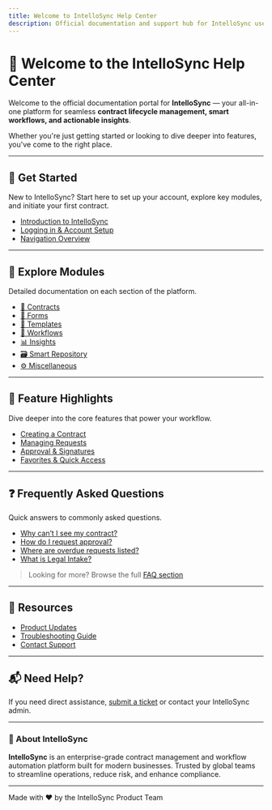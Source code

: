 ```yaml
---
title: Welcome to IntelloSync Help Center
description: Official documentation and support hub for IntelloSync users. Explore guides, FAQs, and tutorials to master contract lifecycle management.
---
```


# 👋 Welcome to the **IntelloSync Help Center**

Welcome to the official documentation portal for **IntelloSync** — your all-in-one platform for seamless **contract lifecycle management, smart workflows, and actionable insights**.

Whether you're just getting started or looking to dive deeper into features, you've come to the right place.

---

## 🚀 Get Started

New to IntelloSync? Start here to set up your account, explore key modules, and initiate your first contract.

- [Introduction to IntelloSync](/getting-started/intro)
- [Logging in & Account Setup](/getting-started/login)
- [Navigation Overview](/getting-started/navigation)

---

## 🧭 Explore Modules

Detailed documentation on each section of the platform.

- [📄 Contracts](/modules/contracts)
- [📝 Forms](/modules/forms)
- [📂 Templates](/modules/templates)
- [🔁 Workflows](/modules/workflows)
- [📊 Insights](/modules/insights)
- [🗃️ Smart Repository](/modules/repository)
- [⚙️ Miscellaneous](/modules/misc)

---

## 📌 Feature Highlights

Dive deeper into the core features that power your workflow.

- [Creating a Contract](/features/create-contract)
- [Managing Requests](/features/my-requests)
- [Approval & Signatures](/features/approvals)
- [Favorites & Quick Access](/features/favorites)

---

## ❓ Frequently Asked Questions

Quick answers to commonly asked questions.

- [Why can’t I see my contract?](/faq/contract-not-visible)
- [How do I request approval?](/faq/request-approval)
- [Where are overdue requests listed?](/faq/overdue-requests)
- [What is Legal Intake?](/faq/legal-intake)

> Looking for more? Browse the full [FAQ section](/faq)

---

## 🧰 Resources

- [Product Updates](/resources/release-notes)
- [Troubleshooting Guide](/resources/troubleshooting)
- [Contact Support](/resources/support)

---

## 📬 Need Help?

If you need direct assistance, [submit a ticket](/resources/support) or contact your IntelloSync admin.

---

### 💼 About IntelloSync

**IntelloSync** is an enterprise-grade contract management and workflow automation platform built for modern businesses. Trusted by global teams to streamline operations, reduce risk, and enhance compliance.

---

Made with ❤️ by the IntelloSync Product Team
